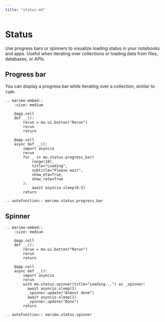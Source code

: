```yaml
---
title: "status.md"
---
```


# Status

Use progress bars or spinners to visualize loading status in your notebooks and
apps. Useful when iterating over collections or loading data from files,
databases, or APIs.

## Progress bar

You can display a progress bar while iterating over a collection, similar
to `tqdm`.

```{eval-rst}
.. marimo-embed::
    :size: medium

    @app.cell
    def __():
        rerun = mo.ui.button("Rerun")
        rerun
        return

    @app.cell
    async def __():
        import asyncio
        rerun
        for _ in mo.status.progress_bar(
            range(10),
            title="Loading",
            subtitle="Please wait",
            show_eta=True,
            show_rate=True
        ):
            await asyncio.sleep(0.5)
        return
```

```{eval-rst}
.. autofunction:: marimo.status.progress_bar
```

## Spinner

```{eval-rst}
.. marimo-embed::
    :size: medium

    @app.cell
    def __():
        rerun = mo.ui.button("Rerun")
        rerun
        return

    @app.cell
    async def __():
        import asyncio
        rerun
        with mo.status.spinner(title="Loading...") as _spinner:
          await asyncio.sleep(1)
          _spinner.update("Almost done")
          await asyncio.sleep(1)
          _spinner.update("Done")
        return
```

```{eval-rst}
.. autofunction:: marimo.status.spinner
```
